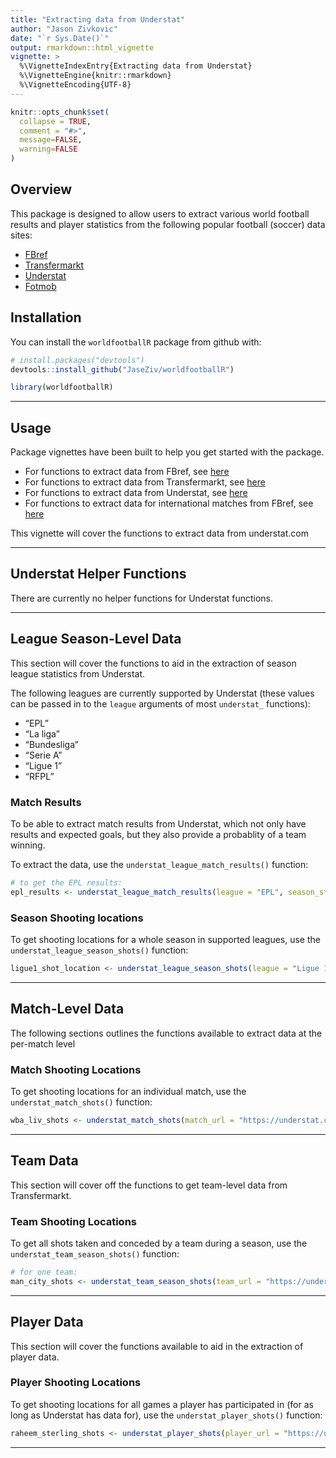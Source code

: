 ```yaml
---
title: "Extracting data from Understat"
author: "Jason Zivkovic"
date: "`r Sys.Date()`"
output: rmarkdown::html_vignette
vignette: >
  %\VignetteIndexEntry{Extracting data from Understat}
  %\VignetteEngine{knitr::rmarkdown}
  %\VignetteEncoding{UTF-8}
---
```


```r
knitr::opts_chunk$set(
  collapse = TRUE,
  comment = "#>",
  message=FALSE,
  warning=FALSE
)
```


## Overview

This package is designed to allow users to extract various world football results and player statistics from the following popular football (soccer) data sites:

* [FBref](https://fbref.com/en/)
* [Transfermarkt](https://www.transfermarkt.com/)
* [Understat](https://understat.com/)
* [Fotmob](https://www.fotmob.com/)


## Installation

You can install the `worldfootballR` package from github with:

```r
# install.packages("devtools")
devtools::install_github("JaseZiv/worldfootballR")
```

```r
library(worldfootballR)
```

***

## Usage

Package vignettes have been built to help you get started with the package.

* For functions to extract data from FBref, see [here](https://jaseziv.github.io/worldfootballR/articles/extract-fbref-data.html)
* For functions to extract data from Transfermarkt, see [here](https://jaseziv.github.io/worldfootballR/articles/extract-transfermarkt-data.html)
* For functions to extract data from Understat, see [here](https://jaseziv.github.io/worldfootballR/articles/extract-understat-data.html)
* For functions to extract data for international matches from FBref, see [here](https://jaseziv.github.io/worldfootballR/articles/fbref-data-internationals.html)

This vignette will cover the functions to extract data from understat.com


***

## Understat Helper Functions

There are currently no helper functions for Understat functions.

***

## League Season-Level Data

This section will cover the functions to aid in the extraction of season league statistics from Understat.

The following leagues are currently supported by Understat (these values can be passed in to the `league` arguments of most `understat_` functions):

* "EPL"
* "La liga"
* "Bundesliga"
* "Serie A"
* "Ligue 1"
* "RFPL"


### Match Results

To be able to extract match results from Understat, which not only have results and expected goals, but they also provide a probablity of a team winning.

To extract the data, use the `understat_league_match_results()` function:


```r
# to get the EPL results:
epl_results <- understat_league_match_results(league = "EPL", season_start_year = 2020)
```


### Season Shooting locations

To get shooting locations for a whole season in supported leagues, use the `understat_league_season_shots()` function:

```r
ligue1_shot_location <- understat_league_season_shots(league = "Ligue 1", season_start_year = 2020)
```


***

## Match-Level Data

The following sections outlines the functions available to extract data at the per-match level

### Match Shooting Locations

To get shooting locations for an individual match, use the `understat_match_shots()` function:

```r
wba_liv_shots <- understat_match_shots(match_url = "https://understat.com/match/14789")
```


***

## Team Data

This section will cover off the functions to get team-level data from Transfermarkt.


### Team Shooting Locations

To get all shots taken and conceded by a team during a season, use the `understat_team_season_shots()` function:

```r
# for one team:
man_city_shots <- understat_team_season_shots(team_url = "https://understat.com/team/Manchester_City/2020")
```

***


## Player Data

This section will cover the functions available to aid in the extraction of player data.

### Player Shooting Locations

To get shooting locations for all games a player has participated in (for as long as Understat has data for), use the `understat_player_shots()` function:

```r
raheem_sterling_shots <- understat_player_shots(player_url = "https://understat.com/player/618")
```

***


